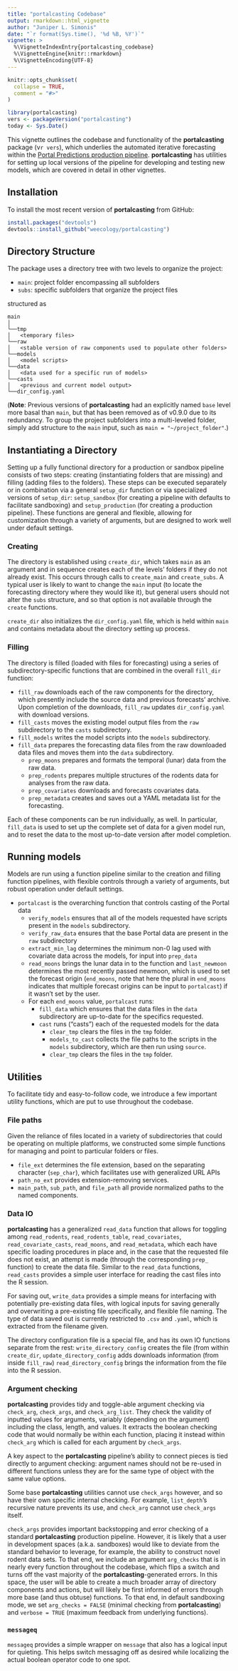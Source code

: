 ```yaml
---
title: "portalcasting Codebase"
output: rmarkdown::html_vignette
author: "Juniper L. Simonis"
date: "`r format(Sys.time(), '%d %B, %Y')`"
vignette: >
  %\VignetteIndexEntry{portalcasting_codebase}
  %\VignetteEngine{knitr::rmarkdown}
  %\VignetteEncoding{UTF-8}
---
```


```r
knitr::opts_chunk$set(
  collapse = TRUE,
  comment = "#>"
)
```

```r
library(portalcasting)
vers <- packageVersion("portalcasting")
today <- Sys.Date()
```

This vignette outlines the codebase and functionality of the **portalcasting** package (v`r vers`), which underlies the automated iterative forecasting within the [Portal Predictions production pipeline](https://github.com/weecology/portalPredictions). **portalcasting** has utilities for setting up local versions of the pipeline for developing and testing new models, which are covered in detail in other vignettes.

## Installation

To install the most recent version of **portalcasting** from GitHub:

```r
install.packages("devtools")
devtools::install_github("weecology/portalcasting")
```

## Directory Structure

The package uses a directory tree with two levels to organize the project:

* `main`: project folder encompassing all subfolders
* `subs`: specific subfolders that organize the project files
 
structured as

```
main
│
└──tmp
│   <temporary files>
└──raw
│   <stable version of raw components used to populate other folders>
└──models
│   <model scripts>
└──data
│   <data used for a specific run of models>
└──casts
│   <previous and current model output>
└──dir_config.yaml
```

(**Note**: Previous versions of **portalcasting** had an explicitly named `base` level more basal than `main`, but that has been removed as of v0.9.0 due to its redundancy. To group the project subfolders into a multi-leveled folder, simply add structure to the `main` input, such as `main = "~/project_folder"`.)

## Instantiating a Directory

Setting up a fully functional directory for a production or sandbox pipeline consists of two steps: creating (instantiating folders that are missing) and filling (adding files to the folders). These steps can be executed separately or in combination via a general `setup_dir` function or via specialized versions of `setup_dir`: `setup_sandbox` (for creating a pipeline with defaults to facilitate sandboxing) and `setup_production` (for creating a production pipeline). These functions are general and flexible, allowing for customization through a variety of arguments, but are designed to work well under default settings.

### Creating 

The directory is established using `create_dir`, which takes `main` as an argument and in sequence creates each of the levels' folders if they do not already exist. This occurs through calls to `create_main` and `create_subs`. A typical user is likely to want to change the `main` input (to locate the forecasting directory where they would like it), but general users should not alter the `subs` structure, and so that option is not available through the `create` functions.

`create_dir` also initializes the `dir_config.yaml` file, which is held within `main` and contains metadata about the directory setting up process.

### Filling 

The directory is filled (loaded with files for forecasting) using a series of subdirectory-specific functions that are combined in the overall `fill_dir` function:

* `fill_raw` downloads each of the raw components for the directory, which presently include the source data and previous forecasts' archive. Upon completion of the downloads, `fill_raw` updates `dir_config.yaml` with download versions.
* `fill_casts` moves the existing model output files from the `raw` subdirectory to the `casts` subdirectory.
* `fill_models` writes the model scripts into the `models` subdirectory.
* `fill_data` prepares the forecasting data files from the raw downloaded data files and moves them into the `data` subdirectory.
  * `prep_moons` prepares and formats the temporal (lunar) data from the raw data.
  * `prep_rodents` prepares multiple structures of the rodents data for analyses from the raw data.
  * `prep_covariates` downloads and forecasts covariates data.
  * `prep_metadata` creates and saves out a YAML metadata list for the forecasting. 

Each of these components can be run individually, as well. In particular, `fill_data` is used to set up the complete set of data for a given model run, and to reset the data to the most up-to-date version after model completion.

## Running models

Models are run using a function pipeline similar to the creation and filling function pipelines, with flexible controls through a variety of arguments, but robust operation under default settings. 

* `portalcast` is the overarching function that controls casting of the Portal data
  * `verify_models` ensures that all of the models requested have scripts present in the `models` subdirectory.
  * `verify_raw_data` ensures that the base Portal data are present in the `raw` subdirectory
  * `extract_min_lag` determines the minimum non-0 lag used with covariate data across the models, for input into `prep_data`
  * `read_moons` brings the lunar data in to the function and `last_newmoon` determines the most recently passed newmoon, which is used to set the forecast origin (`end_moons`, note that here the plural in `end_moons` indicates that multiple forecast origins can be input to `portalcast`) if it wasn't set by the user.
  * For each `end_moons` value, `portalcast` runs:
    * `fill_data` which ensures that the data files in the `data` subdirectory are up-to-date for the specifics requested. 
    * `cast` runs ("casts") each of the requested models for the data
      * `clear_tmp` clears the files in the `tmp` folder.
      * `models_to_cast` collects the file paths to the scripts in the `models` subdirectory, which are then run using `source`.
      * `clear_tmp` clears the files in the `tmp` folder.



## Utilities

To facilitate tidy and easy-to-follow code, we introduce a few important utility functions, which are put to use throughout the codebase.

### File paths

Given the reliance of files located in a variety of subdirectories that could be operating on multiple platforms, we constructed some simple functions for managing and point to particular folders or files.

* `file_ext` determines the file extension, based on the separating character (`sep_char`), which facilitates use with generalized URL APIs
* `path_no_ext` provides extension-removing services.
* `main_path`, `sub_path`, and `file_path` all provide normalized paths to the named components.

### Data IO

**portalcasting** has a generalized `read_data` function that allows for toggling among `read_rodents`, `read_rodents_table`, `read_covariates`, `read_covariate_casts`, `read_moons`, and `read_metadata`, which each have specific loading procedures in place and, in the case that the requested file does not exist, an attempt is made (through the corresponding `prep_` function) to create the data file. Similar to the `read_data` functions, `read_casts` provides a simple user interface for reading the cast files into the R session.

For saving out, `write_data` provides a simple means for interfacing with potentially pre-existing data files, with logical inputs for saving generally and overwriting a pre-existing file specifically, and flexible file naming. The type of data saved out is currently restricted to `.csv` and `.yaml`, which is extracted from the filename given. 

The directory configuration file is a special file, and has its own IO functions separate from the rest: `write_directory_config` creates the file (from within `create_dir`, `update_directory_config` adds downloads information (from inside `fill_raw`) `read_directory_config` brings the information from the file into the R session.

### Argument checking

**portalcasting** provides tidy and toggle-able argument checking via `check_arg`, `check_args`, and `check_arg_list`. They check the validity of inputted values for arguments, variably (depending on the argument) including the class, length, and values. It extracts the boolean checking code that would normally be within each function, placing it instead within `check_arg` which is called for each argument by `check_args`.

A key aspect to the **portalcasting** pipeline's ability to connect pieces is tied directly to argument checking: argument names should not be re-used in different functions unless they are for the same type of object with the same value options.

Some base **portalcasting** utilities cannot use `check_args` however, and so have their own specific internal checking. For example, `list_depth`'s recursive nature prevents its use, and `check_arg` cannot use `check_args` itself. 

`check_args` provides important backstopping and error checking of a standard **portalcasting** production pipeline. However, it is likely that a user in development spaces (a.k.a. sandboxes) would like to deviate from the standard behavior to leverage, for example, the ability to construct novel rodent data sets. To that end, we include an argument `arg_checks` that is in nearly every function throughout the codebase, which flips a switch and turns off the vast majority of the **portalcasting**-generated errors. In this space, the user will be able to create a much broader array of directory components and actions, but will likely be first informed of errors through more base (and thus obtuse) functions. To that end, in default sandboxing mode, we set `arg_checks = FALSE` (minimal checking from **portalcasting**) and `verbose = TRUE` (maximum feedback from underlying functions).

### `messageq`

`messageq` provides a simple wrapper on `message` that also has a logical input for quieting. This helps switch messaging off as desired while localizing the actual boolean operator code to one spot.
